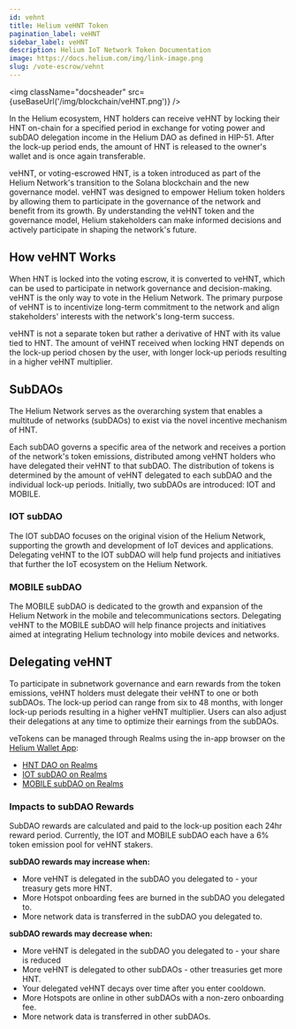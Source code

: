 ```yaml
---
id: vehnt
title: Helium veHNT Token
pagination_label: veHNT
sidebar_label: veHNT
description: Helium IoT Network Token Documentation
image: https://docs.helium.com/img/link-image.png
slug: /vote-escrow/vehnt
---
```



<img className="docsheader" src={useBaseUrl('/img/blockchain/veHNT.png')} />

In the Helium ecosystem, HNT holders can receive veHNT by locking their HNT on-chain for a specified
period in exchange for voting power and subDAO delegation income in the Helium DAO as defined in
HIP-51. After the lock-up period ends, the amount of HNT is released to the owner's wallet and is
once again transferable.

veHNT, or voting-escrowed HNT, is a token introduced as part of the Helium Network's transition to
the Solana blockchain and the new governance model. veHNT was designed to empower Helium token
holders by allowing them to participate in the governance of the network and benefit from its
growth. By understanding the veHNT token and the governance model, Helium stakeholders can make
informed decisions and actively participate in shaping the network's future.

## How veHNT Works

When HNT is locked into the voting escrow, it is converted to veHNT, which can be used to
participate in network governance and decision-making. veHNT is the only way to vote in the Helium
Network. The primary purpose of veHNT is to incentivize long-term commitment to the network and
align stakeholders' interests with the network's long-term success.

veHNT is not a separate token but rather a derivative of HNT with its value tied to HNT. The amount
of veHNT received when locking HNT depends on the lock-up period chosen by the user, with longer
lock-up periods resulting in a higher veHNT multiplier.

## SubDAOs

The Helium Network serves as the overarching system that enables a multitude of networks (subDAOs)
to exist via the novel incentive mechanism of HNT.

Each subDAO governs a specific area of the network and receives a portion of the network's token
emissions, distributed among veHNT holders who have delegated their veHNT to that subDAO. The
distribution of tokens is determined by the amount of veHNT delegated to each subDAO and the
individual lock-up periods. Initially, two subDAOs are introduced: IOT and MOBILE.

### IOT subDAO

The IOT subDAO focuses on the original vision of the Helium Network, supporting the growth and
development of IoT devices and applications. Delegating veHNT to the IOT subDAO will help fund
projects and initiatives that further the IoT ecosystem on the Helium Network.

### MOBILE subDAO

The MOBILE subDAO is dedicated to the growth and expansion of the Helium Network in the mobile and
telecommunications sectors. Delegating veHNT to the MOBILE subDAO will help finance projects and
initiatives aimed at integrating Helium technology into mobile devices and networks.

## Delegating veHNT

To participate in subnetwork governance and earn rewards from the token emissions, veHNT holders
must delegate their veHNT to one or both subDAOs. The lock-up period can range from six to 48
months, with longer lock-up periods resulting in a higher veHNT multiplier. Users can also adjust
their delegations at any time to optimize their earnings from the subDAOs.

veTokens can be managed through Realms using the in-app browser on the
[Helium Wallet App](/wallets/helium-wallet-app):

- [HNT DAO on Realms](https://app.realms.today/dao/HNT)
- [IOT subDAO on Realms](https://app.realms.today/dao/IOT)
- [MOBILE subDAO on Realms](https://app.realms.today/dao/MOBILE)

### Impacts to subDAO Rewards

SubDAO rewards are calculated and paid to the lock-up position each 24hr reward period. Currently,
the IOT and MOBILE subDAO each have a 6% token emission pool for veHNT stakers.

**subDAO rewards may increase when:**

- More veHNT is delegated in the subDAO you delegated to - your treasury gets more HNT.
- More Hotspot onboarding fees are burned in the subDAO you delegated to.
- More network data is transferred in the subDAO you delegated to.

**subDAO rewards may decrease when:**

- More veHNT is delegated in the subDAO you delegated to - your share is reduced
- More veHNT is delegated to other subDAOs - other treasuries get more HNT.
- Your delegated veHNT decays over time after you enter cooldown.
- More Hotspots are online in other subDAOs with a non-zero onboarding fee.
- More network data is transferred in other subDAOs.
